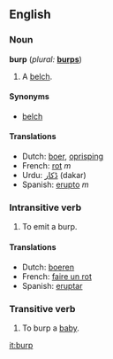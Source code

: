 ==English==

===Noun===
'''burp'''  (''plural:'' '''[[burps]]''')
# A [[belch]].

====Synonyms====
*[[belch]]

====Translations====
*Dutch: [[boer]], [[oprisping]]
*French: [[rot]] ''m''
*Urdu: [[ڈکار]] (dakar)
*Spanish: [[erupto]] ''m''

===Intransitive verb===
{{en-infl-reg-consonant|burp||}}
# To emit a burp.

====Translations====
*Dutch: [[boeren]]
*French: [[faire un rot]]
*Spanish: [[eruptar]]

===Transitive verb===
{{en-infl-reg-consonant|burp||}}
# To burp a [[baby]].

[[it:burp]]